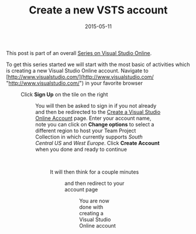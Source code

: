 ﻿---
title: 'Create a new VSTS account'
date: 2015-05-11
tags: ['VSTS / TFS', 'VSTS Series', 'Visual Studio Team Services']
draft: false
summary: 'This post is part of an overall Series on Visual Studio Online.'
---


This post is part of an overall [Series on Visual Studio Online](https://gordonbeeming.com/blog/series/Visual-Studio-Online).
 
To get this series started we will start with the most basic of activities which is creating a new Visual Studio Online account. Navigate to [http://www.visualstudio.com/](http://www.visualstudio.com/ "http://www.visualstudio.com/") in your favorite browser 
 
<Figure key="/images/834681ab7dda40e8b2f9a331425f5d26.png" src="/images/834681ab7dda40e8b2f9a331425f5d26.png" alt="image" width="0" height="0" caption="FILL THIS IN" /> 
 
Click **Sign Up** on the tile on the right
 
<Figure key="/images/9746f60f95d84c53af90e5cc332550b4.png" src="/images/9746f60f95d84c53af90e5cc332550b4.png" alt="image" width="0" height="0" caption="FILL THIS IN" /> 
 
You will then be asked to sign in if you not already and then be redirected to the [Create a Visual Studio Online Account](https://app.vssps.visualstudio.com/profile/account?account=true) page. Enter your account name, note you can click on **Change options** to select a different region to host your Team Project Collection in which currently supports *South Central US* and *West Europe*. Click **Create Account** when you done and ready to continue
 
<Figure key="/images/fa25744420da459d97a061a724cb8d9d.png" src="/images/fa25744420da459d97a061a724cb8d9d.png" alt="image" width="0" height="0" caption="FILL THIS IN" /> 
 
It will then think for a couple minutes
 
<Figure key="/images/ab26d52722ca408ba13144435ec79ae5.png" src="/images/ab26d52722ca408ba13144435ec79ae5.png" alt="image" width="0" height="0" caption="FILL THIS IN" /> 
 
and then redirect to your account page
 
<Figure key="/images/e5ff0d474f5542e9975cf225e52b51ad.png" src="/images/e5ff0d474f5542e9975cf225e52b51ad.png" alt="image" width="0" height="0" caption="FILL THIS IN" /> 
 
You are now done with creating a Visual Studio Online account

